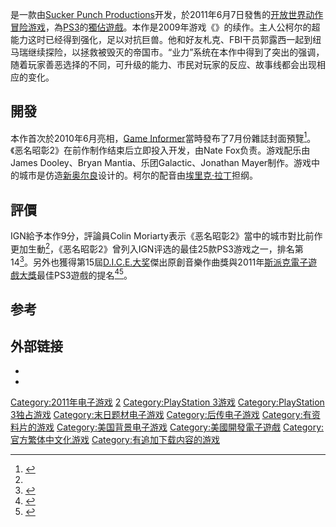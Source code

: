 {{NoteTA
| G1 = Games
}}
{{Infobox video game
| title     = 恶名昭彰2
| english   = Infamous 2
| image     = Infamous 2.jpg
| caption   = 《惡名昭彰2》北美版封面
| developer = [[Sucker_Punch_Productions|Sucker Punch Productions]]
| publisher = [[Sony_Computer_Entertainment|Sony Computer Entertainment]]
| director  = Nate Fox
| composer  = {{le|James Dooley|James Dooley (composer)}}<br/>{{le|Bryan Mantia}}<br/>{{le|Melissa Reese}}<br/>{{le|Galactic}}<br/>Jonathan Mayer
| series    = {{le|恶名昭彰系列}}
| platforms = [[PlayStation_3|PlayStation 3]]
| released  = {{Collapsible list
|title=2011年6月7日|{{vgr|NA|June 7, 2011|TW|June 7, 2011|EU|June 8, 2011|AUS|June 9, 2011}}
}}
| genre     = [[动作冒险游戏|动作冒险]]
| modes     = [[单人电子游戏|单人]]
}}

{{Vgname|恶名昭彰2|en=Infamous 2}}是一款由[[Sucker_Punch_Productions|Sucker Punch Productions]]开发，於2011年6月7日發售的[[开放世界|开放世界]][[动作冒险游戏|动作冒险游戏]]，為[[PS3|PS3]]的[[獨佔遊戲|獨佔遊戲]]。本作是2009年游戏《{{le|恶名昭彰|Infamous (video game)}}》的续作。主人公柯尔的超能力这时已经得到强化，足以对抗巨兽。他和好友札克、FBI干员郭露西一起到纽马瑞继续探险，以拯救被毁灭的帝国市。“业力”系统在本作中得到了突出的强调，随着玩家善恶选择的不同，可升级的能力、市民对玩家的反应、故事线都会出现相应的变化。

== 開發 ==
本作首次於2010年6月亮相，[[Game_Informer|Game Informer]]當時發布了7月份雜誌封面預覽<ref name="GI-Preview">{{cite web |last=Juba |first=Joe |title=July Cover Revealed: Infamous 2 |url=http://gameinformer.com/b/news/archive/2010/06/04/july_5F00_cover_5F00_reveal_5F00_9988.aspx |date=2010-06-04 |work=[[Game_Informer|Game Informer]] |language=en |deadurl=yes |archiveurl=https://web.archive.org/web/20130120094604/http://www.gameinformer.com/b/news/archive/2010/06/04/july_5f00_cover_5f00_reveal_5f00_9988.aspx |archivedate=2013-01-20 |access-date=2018-10-18 }}</ref>。《恶名昭彰2》在前作制作结束后立即投入开发，由Nate Fox负责。游戏配乐由James Dooley、Bryan Mantia、乐团Galactic、Jonathan Mayer制作。游戏中的城市是仿造[[新奥尔良|新奥尔良]]设计的。柯尔的配音由[[埃瑞克·拉汀|埃里克·拉丁]]担纲。

== 評價 ==
{{Video game reviews
<!--Aggregators-->
| GR = 84.37%<ref name="GR">{{cite web |title=inFamous 2 for PlayStation 3 |url=https://www.gamerankings.com/ps3/989945-infamous-2/index.html |work=[[GameRankings|GameRankings]] |publisher=[[CBS互動|CBS互動]] |accessdate=2011-06-22 |language=en |deadurl=no |archiveurl=https://web.archive.org/web/20181018053853/https://www.gamerankings.com/ps3/989945-infamous-2/index.html |archivedate=2018-10-18}}</ref>
| MC = 83/100<ref name="MC">{{cite web |title=inFamous 2 Reviews |url=https://www.metacritic.com/game/playstation-3/infamous-2 |work=[[Metacritic|Metacritic]] |publisher=[[CBS互動|CBS互動]] |accessdate=2011-06-22 |language=en |deadurl=no |archiveurl=https://web.archive.org/web/20181018054325/https://www.metacritic.com/game/playstation-3/infamous-2 |archivedate=2018-10-18}}</ref>
<!-- Reviewers -->
| 1UP = B+<ref name=1upreview>{{cite web|last1=Nguyen |first1=Thierry |title=InFamous 2 Review |url=http://www.1up.com/reviews/infamous-2-review |work=[[1UP.com|1UP.com]] |accessdate=2015-08-05 |date=2011-06-17 |language=en |deadurl=yes |archiveurl=https://web.archive.org/web/20160305152120/http://www.1up.com/reviews/infamous-2-review |archivedate=2016-03-05}}</ref>
| EuroG = 8/10<ref name=eurrev>{{cite web|last1=Donlan|first1=Christian|title=inFamous 2 Review|url=https://www.eurogamer.net/articles/2011-05-31-infamous-2-review?page=2 |work=[[Eurogamer|Eurogamer]] |accessdate=2015-08-08 |date=2015-06-02 |language=en |deadurl=no |archiveurl=https://web.archive.org/web/20181018054657/https://www.eurogamer.net/articles/2011-05-31-infamous-2-review?page=2 |archivedate=2018-10-18}}</ref>
| GI = 8.75/10<ref name="Game Informer Review">{{cite web |last=Reiner |first=Andrew |title=inFamous 2: A Heroic Attempt That Falls Just Short Of Greatness |url=https://www.gameinformer.com/games/infamous_2/b/ps3/archive/2011/06/01/a-heroic-attempt-that-falls-just-short-of-greatness.aspx |work=[[Game_Informer|Game Informer]] |date=2011-06-01 |accessdate=2011-06-10 |language=en |deadurl=no |archiveurl=https://web.archive.org/web/20181018054833/https://www.gameinformer.com/games/infamous_2/b/ps3/archive/2011/06/01/a-heroic-attempt-that-falls-just-short-of-greatness.aspx |archivedate=2018-10-18}}</ref>
| GRadar = {{Rating|4|5}}<ref name=reviewgr>{{cite web|last=Reparaz |first=Mikel |url=http://www.gamesradar.com/infamous-2-review |title=INFAMOUS 2 REVIEW |publisher=[[GamesRadar|GamesRadar]] |date=2011-06-16 |accessdate=2012-06-12 |language=en |deadurl=no |archiveurl=https://web.archive.org/web/20181018055105/https://www.gamesradar.com/infamous-2-review/ |archivedate=2018-10-18}}</ref>
| GSpot = 7.5/10<ref name="Gamespot Review">{{cite web |last=Mc Shea |first=Tom |title=inFamous 2 Review |url=https://www.gamespot.com/reviews/infamous-2-review/1900-6316991/ |work=[[GameSpot|GameSpot]] |publisher=[[CBS_Interactive|CBS Interactive]] |date=2011-06-03 |accessdate=2014-07-17 |language=en |deadurl=no |archiveurl=https://web.archive.org/web/20181018055206/https://www.gamespot.com/reviews/infamous-2-review/1900-6316991/ |archivedate=2018-10-18}}</ref>
| GSpy = {{Rating|4.5|5}}<ref name="GSpy Review">{{cite web|last=McGarvey|first=Sterling|url=http://ps3.gamespy.com/playstation-3/infamous-2/1172307p1.html |title=GameSpy: Infamous 2 Review - Page 1 |work=[[GameSpy|GameSpy]] |date=2011-06-05|accessdate=2012-06-12 |language=en |deadurl=no |archiveurl=https://web.archive.org/web/20181018055321/http://ps3.gamespy.com/playstation-3/infamous-2/1172307p1.html |archivedate=2018-10-18}}</ref>
| GB = {{Rating|4|5}}<ref name=gbreview>{{cite web|last1=Shoemaker |first1=Brad |title=inFamous 2 Review|url=http://www.giantbomb.com/reviews/infamous-2-review/1900-387/ |work=[[Giant_Bomb|Giant Bomb]] |publisher=[[CBS互動|CBS互動]] |accessdate=2015-08-05 |date=2011-06-17 |language=en |deadurl=no |archiveurl=https://web.archive.org/web/20181018055646/https://www.giantbomb.com/reviews/infamous-2-review/1900-387/ |archivedate=2018-10-18}}</ref>
| IGN = 9.0/10<ref name="IGN Review">{{cite web |last=Moriarty |first=Colin |title=Infamous 2 Review |url=https://www.ign.com/articles/2011/05/27/infamous-2-review-2?page=2 |work=[[IGN|IGN]] |date=2011-05-27 |accessdate=2011-05-27 |language=en |deadurl=no |archiveurl=https://web.archive.org/web/20181018055546/https://www.ign.com/articles/2011/05/27/infamous-2-review-2?page=2 |archivedate=2018-10-18}}</ref> 
}}
IGN給予本作9分，評論員Colin Moriarty表示《恶名昭彰2》當中的城市對比前作更加生動<ref name="IGN Review" />，《恶名昭彰2》曾列入IGN评选的最佳25款PS3游戏之一，排名第14<ref>{{cite web|last1=Ingenito |first1=Vince |title=IGN's Top 25 PlayStation 3 Games |url=https://www.ign.com/articles/igns-top-25-playstation-3-games?page=2 |work=[[IGN|IGN]] |accessdate=2015-08-20 |date=2013-09-03 |language=en |deadurl=no |archiveurl=https://web.archive.org/web/20180930065938/https://www.ign.com/articles/igns-top-25-playstation-3-games?page=2 |archivedate=2018-09-30}}</ref>。另外也獲得第15屆[[D.I.C.E.大奖|D.I.C.E.大奖]]傑出原創音樂作曲獎與2011年[[斯派克電子遊戲大獎|斯派克電子遊戲大獎]]最佳PS3遊戲的提名<ref>{{cite web |title=INFAMOUS 2 |url=https://www.interactive.org/games/video_game_details.asp?idAward=2012&idGame=1174 |work=[[Academy_of_Interactive_Arts_&_Sciences|Academy of Interactive Arts & Sciences]] |date=2015-08-20 |accessdate=2018-10-18 |language=en |deadurl=no |archiveurl=https://web.archive.org/web/20181018061214/https://www.interactive.org/games/video_game_details.asp?idAward=2012&idGame=1174 |archivedate=2018-10-18}}</ref><ref>{{cite web|last1=Nunneley|first1=Stephany |title=Full list of VGA 2011 nominees posted by Spike, MGS: Rising teaser hits |url=http://www.vg247.com/2011/11/16/fill-list-of-vga-nominees-posted-by-spike/ |work=[[VG247|VG247]] |accessdate=2015-08-20 |date=2011-11-16 |language=en |deadurl=no |archiveurl=https://web.archive.org/web/20181018061330/https://www.vg247.com/2011/11/16/fill-list-of-vga-nominees-posted-by-spike/ |archivedate=2018-10-18}}</ref>。

== 参考 ==
{{reflist|2}}

== 外部链接 ==
* {{Official websites|https://www.suckerpunch.com/category/games/infamous2/|北美|https://www.jp.playstation.com/software/title/bcjs30075.html|日本}}
* {{MobyGames|id=/infamous-2|name=''Infamous 2''}}

{{Sucker Punch Productions}}
{{索尼电脑娱乐全球工作室}}
{{Portal bar|Sony|PlayStation|電子遊戲}}
{{Authority control}}
{{DEFAULTSORT:Infamous 2}}
[[Category:2011年电子游戏|Category:2011年电子游戏]]
[[Category:恶名昭彰系列|2]]
[[Category:PlayStation_3游戏|Category:PlayStation 3游戏]]
[[Category:PlayStation_3独占游戏|Category:PlayStation 3独占游戏]]
[[Category:末日题材电子游戏|Category:末日题材电子游戏]]
[[Category:后传电子游戏|Category:后传电子游戏]]
[[Category:有资料片的游戏|Category:有资料片的游戏]]
[[Category:美国背景电子游戏|Category:美国背景电子游戏]]
[[Category:美國開發電子遊戲|Category:美國開發電子遊戲]]
[[Category:官方繁体中文化游戏|Category:官方繁体中文化游戏]]
[[Category:有追加下载内容的游戏|Category:有追加下载内容的游戏]]